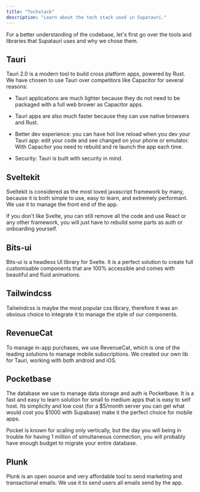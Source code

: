 ```yaml
---
title: "Techstack"
description: "Learn about the tech stack used in Supatauri."
---
```


For a better understanding of the codebase, let's first go over the tools and libraries that Supatauri uses and why we chose them.

## Tauri

Tauri 2.0 is a modern tool to build cross platform apps, powered by Rust. We have chosen to use Tauri over competitors like Capacitor for several reasons:

* Tauri applications are much lighter because they do not need to be packaged with a full web brower as Capacitor apps.&#x20;

* Tauri apps are also much faster because they can use native browsers and Rust.&#x20;

* Better dev experience: you can have hot live reload when you dev your Tauri app: edit your code and see changed on your phone or emulator. With Capacitor you need to rebuild and re launch the app each time.&#x20;

* Security: Tauri is built with security in mind.&#x20;

## Sveltekit

Sveltekit is considered as the most loved javascript framework by many, because it is both simple to use, easy to learn, and extremely performant. We use it to manage the front end of the app.&#x20;

If you don't like Svelte, you can still remove all the code and use React or any other framework, you will just have to rebuild some parts as auth or onboarding yourself.&#x20;

## Bits-ui

Bits-ui is a headless UI library for Svelte. It is a perfect solution to create full customisable components that are 100% accessible and comes with beautiful and fluid animations.&#x20;

## Tailwindcss

Tailwindcss is maybe the most popular css library, therefore it was an obvious choice to integrate it to manage the style of our components.&#x20;

## RevenueCat

To manage in-app purchases, we use RevenueCat, which is one of the leading solutions to manage mobile subscriptions. We created our own lib for Tauri, working with both android and iOS.&#x20;

## Pocketbase

The database we use to manage data storage and auth is Pocketbase. It is a fast and easy to learn solution for small to medium apps that is easy to self host. Its simplicity and low cost (for a $5/month server you can get what would cost you $1000 with Supabase) make it the perfect choice for mobile apps.&#x20;

Pocket is known for scaling only vertically, but the day you will being in trouble for having 1 million of simultaneous connection, you will probably have enough budget to migrate your entire database.&#x20;

## Plunk

Plunk is an open source and very affordable tool to send marketing and transactional emails. We use it to send users all emails send by the app.&#x20;